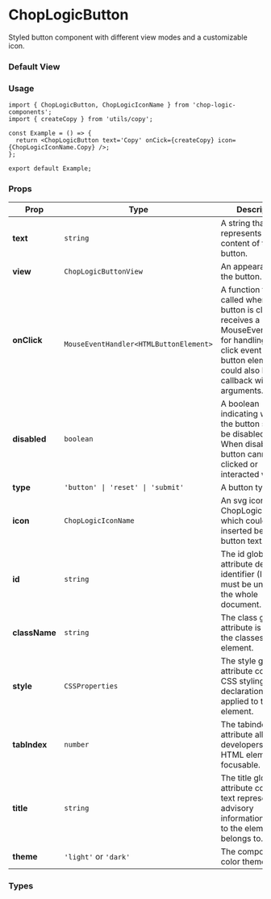 
<Meta of={ButtonStories} title='Button' />

# ChopLogicButton

Styled button component with different view modes and a customizable icon.

### Default View

<Canvas of={ButtonStories.PrimaryButton} />

### Usage

```tsx
import { ChopLogicButton, ChopLogicIconName } from 'chop-logic-components';
import { createCopy } from 'utils/copy';

const Example = () => {
  return <ChopLogicButton text='Copy' onCick={createCopy} icon={ChopLogicIconName.Copy} />;
};

export default Example;
```

### Props

| Prop          | Type                                    | Description                                                                                                                                                                              | Default     | Required |
| ------------- | --------------------------------------- | ---------------------------------------------------------------------------------------------------------------------------------------------------------------------------------------- | ----------- | -------- |
| **text**      | `string`                                | A string that represents the text content of the button.                                                                                                                                 | `undefined` | No       |
| **view**      | `ChopLogicButtonView`                   | An appearance of the button.                                                                                                                                                             | `undefined` | No       |
| **onClick**   | ` MouseEventHandler<HTMLButtonElement>` | A function that is called when the button is clicked. It receives a MouseEventHandler for handling the click event on the button element. It could also be a callback without arguments. | `undefined` | No       |
| **disabled**  | `boolean`                               | A boolean indicating whether the button should be disabled or not. When disabled, the button cannot be clicked or interacted with.                                                       | `undefined` | No       |
| **type**      | `'button' \| 'reset' \| 'submit'`       | A button type that.                                                                                                                                                                      | `'button'`  | No       |
| **icon**      | `ChopLogicIconName`                     | An svg icon from ChopLogicIcon set, which could be inserted before the button text.                                                                                                      | `undefined` | No       |
| **id**        | `string`                                | The id global attribute defines an identifier (ID) which must be unique in the whole document.                                                                                           | `undefined` | No       |
| **className** | `string`                                | The class global attribute is a list of the classes of the element.                                                                                                                      | `undefined` | No       |
| **style**     | `CSSProperties`                         | The style global attribute contains CSS styling declarations to be applied to the element.                                                                                               | `undefined` | No       |
| **tabIndex**  | `number`                                | The tabindex global attribute allows developers to make HTML elements focusable.                                                                                                         | `undefined` | No       |
| **title**     | `string`                                | The title global attribute contains text representing advisory information related to the element it belongs to.                                                                         | `undefined` | No       |
| **theme**     | `'light'` or `'dark'`                   | The component's color theme.                                                                                                                                                             | `undefined` | No       |

### Types

```ts
type ChopLogicButtonView = 'primary' | 'secondary' | 'danger' | 'icon';

type ChopLogicButtonProps = Partial<CommonInputProps> & {
  onClick?: MouseEventHandler<HTMLButtonElement>;
  view?: ChopLogicButtonView;
  icon?: ChopLogicIconName;
  text?: string;
  extended?: boolean;
  type?: 'button' | 'reset' | 'submit';
};
```
